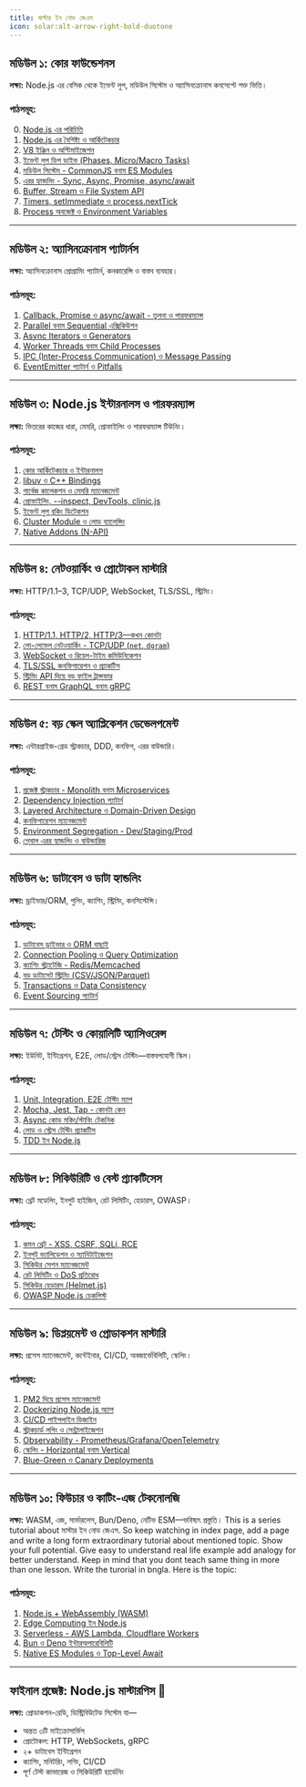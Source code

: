```yaml
---
title: মাস্টার ইন নোড জেএস
icon: solar:alt-arrow-right-bold-duotone
---
```


## মডিউল ১: কোর ফাউন্ডেশনস
**লক্ষ্য:** Node.js এর বেসিক থেকে ইভেন্ট লুপ, মডিউল সিস্টেম ও অ্যাসিনক্রোনাস কনসেপ্টে শক্ত ভিত্তি।

### পাঠসমূহ:
0. [Node.js এর পরিচিতি](/nodejs/intro)
1. [Node.js এর বৈশিষ্ট্য ও আর্কিটেকচার](/nodejs/architecture)
2. [V8 ইঞ্জিন ও অপ্টিমাইজেশন](/nodejs/v8-engine-optimization)
3. [ইভেন্ট লুপ ডিপ ডাইভ (Phases, Micro/Macro Tasks)](/nodejs/event-loop-deep-dive)
4. [মডিউল সিস্টেম - CommonJS বনাম ES Modules](/nodejs/modules-commonjs-esm)
5. [এরর হ্যান্ডলিং - Sync, Async, Promise, async/await](/nodejs/error-handling-async-await)
6. [Buffer, Stream ও File System API](/nodejs/buffer-stream-fs)
7. [Timers, setImmediate ও process.nextTick](/nodejs/timers-nexttick-immediate)
8. [Process অবজেক্ট ও Environment Variables](/nodejs/process-env)

---

## মডিউল ২: অ্যাসিনক্রোনাস প্যাটার্নস
**লক্ষ্য:** অ্যাসিনক্রোনাস প্রোগ্রামিং প্যাটার্ন, কনকারেন্সি ও বাস্তব ব্যবহার।

### পাঠসমূহ:
1. [Callback, Promise ও async/await - তুলনা ও পারফরম্যান্স](/nodejs/async-patterns-promises)
2. [Parallel বনাম Sequential এক্সিকিউশন](/nodejs/async-parallel-sequential)
3. [Async Iterators ও Generators](/nodejs/async-iterators-generators)
4. [Worker Threads বনাম Child Processes](/nodejs/worker-threads-vs-child-processes)
5. [IPC (Inter-Process Communication) ও Message Passing](/nodejs/ipc-message-passing)
6. [EventEmitter প্যাটার্ন ও Pitfalls](/nodejs/eventemitter-patterns)

---

## মডিউল ৩: Node.js ইন্টারনালস ও পারফরম্যান্স
**লক্ষ্য:** ভিতরের কাজের ধারা, মেমরি, প্রোফাইলিং ও পারফরম্যান্স টিউনিং।

### পাঠসমূহ:
1. [কোর আর্কিটেকচার ও ইন্টারনালস](/nodejs/core-architecture-internals)
2. [libuv ও C++ Bindings](/nodejs/libuv-cpp-bindings)
3. [গার্বেজ কালেকশন ও মেমরি ম্যানেজমেন্ট](/nodejs/memory-management-gc)
4. [প্রোফাইলিং, --inspect, DevTools, clinic.js](/nodejs/profiling-clinic-devtools)
5. [ইভেন্ট লুপ ব্লকিং ডিটেকশন](/nodejs/event-loop-blocking-detection)
6. [Cluster Module ও লোড ব্যালেন্সিং](/nodejs/cluster-load-balancing)
7. [Native Addons (N-API)](/nodejs/napi-native-addons)

---

## মডিউল ৪: নেটওয়ার্কিং ও প্রোটোকল মাস্টারি
**লক্ষ্য:** HTTP/1.1–3, TCP/UDP, WebSocket, TLS/SSL, স্ট্রিমিং।

### পাঠসমূহ:
1. [HTTP/1.1, HTTP/2, HTTP/3—কখন কোনটা](/nodejs/http1-http2-http3)
2. [লো-লেভেল নেটওয়ার্কিং - TCP/UDP (`net`, `dgram`)](/nodejs/net-dgram-tcp-udp)
3. [WebSocket ও রিয়েল-টাইম কমিউনিকেশন](/nodejs/websocket-realtime)
4. [TLS/SSL কনফিগারেশন ও প্র্যাকটিস](/nodejs/tls-ssl-configuration)
5. [স্ট্রিমিং API দিয়ে বড় ফাইল ট্রান্সফার](/nodejs/streaming-large-files)
6. [REST বনাম GraphQL বনাম gRPC](/nodejs/rest-graphql-grpc)

---

## মডিউল ৫: বড় স্কেল অ্যাপ্লিকেশন ডেভেলপমেন্ট
**লক্ষ্য:** এন্টারপ্রাইজ-গ্রেড স্ট্রাকচার, DDD, কনফিগ, এরর বাউন্ডারি।

### পাঠসমূহ:
1. [প্রজেক্ট স্ট্রাকচার - Monolith বনাম Microservices](/nodejs/project-structure-monolith-microservices)
2. [Dependency Injection প্যাটার্ন](/nodejs/dependency-injection)
3. [Layered Architecture ও Domain-Driven Design](/nodejs/clean-architecture-ddd)
4. [কনফিগারেশন ম্যানেজমেন্ট](/nodejs/configuration-management)
5. [Environment Segregation - Dev/Staging/Prod](/nodejs/environment-management)
6. [গ্লোবাল এরর হ্যান্ডলিং ও বাউন্ডারিজ](/nodejs/global-error-handling)

---

## মডিউল ৬: ডাটাবেস ও ডাটা হ্যান্ডলিং
**লক্ষ্য:** ড্রাইভার/ORM, পুলিং, ক্যাশিং, স্ট্রিমিং, কনসিস্টেন্সি।

### পাঠসমূহ:
1. [ডাটাবেস ড্রাইভার ও ORM বাছাই](/nodejs/database-drivers-orms)
2. [Connection Pooling ও Query Optimization](/nodejs/connection-pooling-query-optimization)
3. [ক্যাশিং স্ট্র্যাটেজি - Redis/Memcached](/nodejs/caching-redis-memcached)
4. [বড় ডাটাসেট স্ট্রিমিং (CSV/JSON/Parquet)](/nodejs/streaming-datasets)
5. [Transactions ও Data Consistency](/nodejs/transactions-data-consistency)
6. [Event Sourcing প্যাটার্ন](/nodejs/event-sourcing)

---

## মডিউল ৭: টেস্টিং ও কোয়ালিটি অ্যাসিওরেন্স
**লক্ষ্য:** ইউনিট, ইন্টিগ্রেশন, E2E, লোড/স্ট্রেস টেস্টিং—বাস্তবপযোগী স্কিল।

### পাঠসমূহ:
1. [Unit, Integration, E2E টেস্টিং ম্যাপ](/nodejs/testing-unit-integration-e2e)
2. [Mocha, Jest, Tap - কোনটা কেন](/nodejs/testing-frameworks)
3. [Async কোড মকিং/স্টাবিং টেকনিক](/nodejs/mocking-stubbing-async)
4. [লোড ও স্ট্রেস টেস্টিং প্র্যাকটিস](/nodejs/load-stress-testing)
5. [TDD ইন Node.js](/nodejs/tdd-in-nodejs)

---

## মডিউল ৮: সিকিউরিটি ও বেস্ট প্র্যাকটিসেস
**লক্ষ্য:** থ্রেট মডেলিং, ইনপুট হাইজিন, রেট লিমিটিং, হেডারস, OWASP।

### পাঠসমূহ:
1. [কমন থ্রেট - XSS, CSRF, SQLi, RCE](/nodejs/security-threats-xss-csrf-sqlinj-rce)
2. [ইনপুট ভ্যালিডেশন ও স্যানিটাইজেশন](/nodejs/input-validation-sanitization)
3. [সিকিউর সেশন ম্যানেজমেন্ট](/nodejs/secure-session-management)
4. [রেট লিমিটিং ও DoS প্রতিরোধ](/nodejs/rate-limiting-dos)
5. [সিকিউর হেডারস (Helmet.js)](/nodejs/security-headers-helmet)
6. [OWASP Node.js চেকলিস্ট](/nodejs/owasp-nodejs-checklist)

---

## মডিউল ৯: ডিপ্লয়মেন্ট ও প্রোডাকশন মাস্টারি
**লক্ষ্য:** প্রসেস ম্যানেজমেন্ট, কন্টেইনার, CI/CD, অবজার্ভেবিলিটি, স্কেলিং।

### পাঠসমূহ:
1. [PM2 দিয়ে প্রসেস ম্যানেজমেন্ট](/nodejs/pm2-process-management)
2. [Dockerizing Node.js অ্যাপ](/nodejs/dockerizing-nodejs)
3. [CI/CD পাইপলাইন ডিজাইন](/nodejs/ci-cd-pipelines)
4. [স্ট্রাকচার্ড লগিং ও সেন্ট্রালাইজেশন](/nodejs/logging-structured-centralized)
5. [Observability - Prometheus/Grafana/OpenTelemetry](/nodejs/observability-prometheus-grafana-otel)
6. [স্কেলিং - Horizontal বনাম Vertical](/nodejs/scaling-horizontal-vertical)
7. [Blue-Green ও Canary Deployments](/nodejs/deployments-blue-green-canary)

---

## মডিউল ১০: ফিউচার ও কাটিং-এজ টেকনোলজি
**লক্ষ্য:** WASM, এজ, সার্ভারলেস, Bun/Deno, নেটিভ ESM—ভবিষ্যৎ প্রস্তুতি।
This is a series tutorial about মাস্টার ইন নোড জেএস. So keep watching in index page, add a page and write a long form extraordinary tutorial about mentioned topic. Show your full potential. Give easy to understand real life example add analogy for better understand. Keep in mind that you dont teach same thing in more than one lesson. Write the turorial in bngla. Here is the topic: 

### পাঠসমূহ:
1. [Node.js + WebAssembly (WASM)](/nodejs/webassembly-wasm)
2. [Edge Computing ইন Node.js](/nodejs/edge-computing)
3. [Serverless - AWS Lambda, Cloudflare Workers](/nodejs/serverless-lambda-workers)
4. [Bun ও Deno ইন্টারঅপারেবিলিটি](/nodejs/bun-deno-interoperability)
5. [Native ES Modules ও Top-Level Await](/nodejs/native-esm-top-level-await)

---

## ফাইনাল প্রজেক্ট: Node.js মাস্টারপিস 🎯
**লক্ষ্য:** প্রোডাকশন-রেডি, ডিস্ট্রিবিউটেড সিস্টেম যা—
- অন্তত ৩টি মাইক্রোসার্ভিস
- প্রোটোকল: HTTP, WebSockets, gRPC
- ২+ ডাটাবেস ইন্টিগ্রেশন
- ক্যাশিং, মনিটরিং, লগিং, CI/CD
- পূর্ণ টেস্ট কাভারেজ ও সিকিউরিটি হার্ডেনিং
